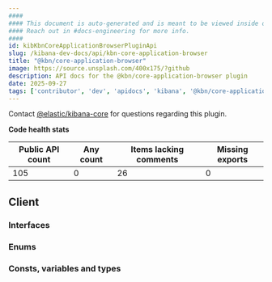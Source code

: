 ```yaml
---
####
#### This document is auto-generated and is meant to be viewed inside our experimental, new docs system.
#### Reach out in #docs-engineering for more info.
####
id: kibKbnCoreApplicationBrowserPluginApi
slug: /kibana-dev-docs/api/kbn-core-application-browser
title: "@kbn/core-application-browser"
image: https://source.unsplash.com/400x175/?github
description: API docs for the @kbn/core-application-browser plugin
date: 2025-09-27
tags: ['contributor', 'dev', 'apidocs', 'kibana', '@kbn/core-application-browser']
---
```




Contact [@elastic/kibana-core](https://github.com/orgs/elastic/teams/kibana-core) for questions regarding this plugin.

**Code health stats**

| Public API count  | Any count | Items lacking comments | Missing exports |
|-------------------|-----------|------------------------|-----------------|
| 105 | 0 | 26 | 0 |

## Client

### Interfaces
<DocDefinitionList data={kbnCoreApplicationBrowserObj.client.interfaces}/>

### Enums
<DocDefinitionList data={kbnCoreApplicationBrowserObj.client.enums}/>

### Consts, variables and types
<DocDefinitionList data={kbnCoreApplicationBrowserObj.client.misc}/>

